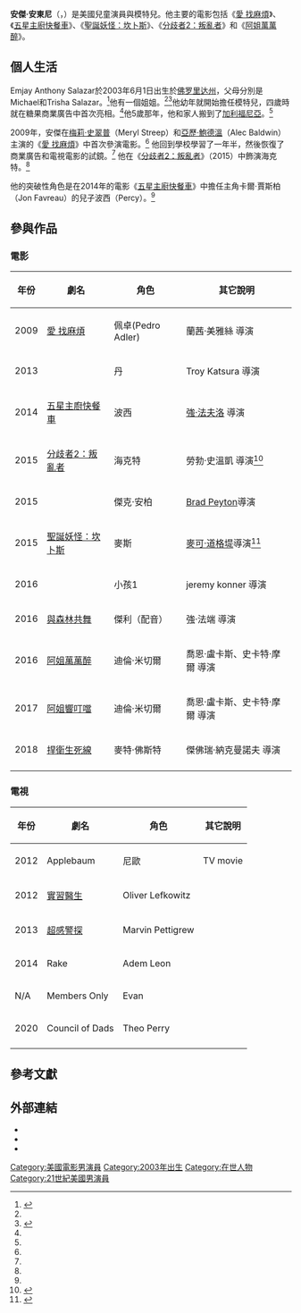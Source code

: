 
{{noteTA
| T = zh-cn:伊杰·安东尼;zh-tw:安傑·安東尼;zh-hk:伊杰·安东尼
| G1 = Actor
| G2 = 童星、演員
|1=zh-cn:落魄大厨;zh-tw:五星級主廚快餐車;zh-hk:滋味旅程
|2=zh-cn:坏妈妈;zh-tw:阿姐萬萬醉;zh-hk:C奶同學會
|3=zh-cn:爱很复杂;zh-tw:愛 找麻煩;zh-hk:複雜關係
|4=zh-cn:分歧者2：绝地反击;zh-tw:分歧者2：叛亂者;zh-hk:叛亂者·強權終結;zh-hant:分歧者2：叛乱者
}}
{{藝人
| 姓名 = 安傑·安東尼
| 英文名 = Emjay Anthony
| 國籍 = {{USA}}
| 圖片 = Emjay Anthony.jpg
| 圖片尺寸 = 220px
| 圖片簡介 = 2016年的安東尼
| 出生日期 = {{Birth date and age|mf=yes|2003|6|1}}
| 出生地點 = {{USA}}[[佛羅里達州|佛羅里達州]]Clearwater Beach
| 職業 = [[童星|童星]]、[[模特兒|模特兒]]
| 父母 = {{Plain list|
* [[特里莎·薩拉查|特里莎·薩拉查]]
* [[邁克爾·薩拉查|邁克爾·薩拉查]]
}}
| 活躍年代 = 2009—現在
| 類型 = 童星
| 居住地 = 加利福尼亞
| 代表作 = {{Plain list|
*《[[愛_找麻煩|愛 找麻煩]]》
*《[[分歧者2：叛亂者|分歧者2：叛亂者]]》
*《[[與森林共舞|與森林共舞]]》
*《[[五星主廚快餐車|五星主廚快餐車]]》
}}
}}

{{中文譯名
| english   = Emjay Anthony
| putonghua = 伊傑·安東尼
| taiwan    = 安傑·安東尼
| hongkong  =伊傑·安東尼
}}

'''安傑·安東尼'''（{{Lang-en|Emjay Anthony}}，{{bd|2003年|6月1日}}）是美國兒童演員與模特兒。他主要的電影包括《[[愛_找麻煩|愛 找麻煩]]》、《[[五星主廚快餐車|五星主廚快餐車]]》、《[[聖誕妖怪：坎卜斯|聖誕妖怪：坎卜斯]]》、《[[分歧者2：叛亂者|分歧者2：叛亂者]]》和《[[阿姐萬萬醉|阿姐萬萬醉]]》。

== 個人生活 ==
Emjay Anthony Salazar於2003年6月1日出生於[[佛罗里达州|佛罗里达州]]，父母分別是Michael和Trisha Salazar。<ref name="#1">{{Cite web|title=Emjay Anthony|url=https://m.facebook.com/Emjay-Anthony-483999505026843/|accessdate=2021-02-20|work=m.facebook.com}}</ref>他有一個姐姐。<ref name="#1"/><ref>{{Cite web|title=Emjay Anthony (@emjayanthony) 的 Instagram 个人主页 • 5 张照片和视频|url=https://www.instagram.com/emjayanthony/|accessdate=2021-02-20|work=www.instagram.com|language=zh-cn|archive-date=2016-03-15|archive-url=https://web.archive.org/web/20160315072400/https://www.instagram.com/emjayanthony/|dead-url=no}}</ref>他幼年就開始擔任模特兒，四歲時就在{{le|Werther's|Werther's Original}}糖果商業廣告中首次亮相。<ref name="#1"/>他5歲那年，他和家人搬到了[[加利福尼亚州|加利福尼亞]]。<ref name="#1"/>

2009年，安傑在[[梅麗·史翠普|梅莉·史翠普]]（Meryl Streep）和[[艾力·寶雲|亞歷·鮑德溫]]（Alec Baldwin）主演的《[[愛_找麻煩|愛 找麻煩]]》中首次參演電影。<ref name="#1"/> 他回到學校學習了一年半，然後恢復了商業廣告和電視電影的試鏡。<ref name="#1"/> 他在《[[分歧者2：叛亂者|分歧者2：叛亂者]]》（2015）中飾演海克特。<ref name="#1"/>

他的突破性角色是在2014年的電影《[[五星主廚快餐車|五星主廚快餐車]]》中擔任主角卡爾·賈斯柏（Jon Favreau）的兒子波西（Percy）。<ref name="#1"/>

== 參與作品 ==

=== 電影 ===
{| class="wikitable"
!年份
!劇名
!角色
!其它說明
|-
|2009
|[[愛_找麻煩|愛 找麻煩]]
|佩卓(Pedro Adler)
|蘭茜·美雅絲 導演
|-
|2013
|{{le|普通英雄：聾子英雄|No Ordinary Hero: The SuperDeafy Movie}}
|丹
|Troy Katsura 導演
|-
|2014
|[[五星主廚快餐車|五星主廚快餐車]]
|波西
|[[強·法夫洛|強·法夫洛]] 導演
|-
|2015
|[[分歧者2：叛亂者|分歧者2：叛亂者]]
|海克特
|勞勃·史溫凱 導演<ref>{{Cite web|title="'Chef' Actor Emjay Anthony Joins 'Insurgent' Cast". Variety.|url=https://variety.com/2014/film/news/chef-actor-emjay-anthony-joins-insurgent-cast-1201218378/|accessdate=2021年2月20日|author=McNary,Dave(June11,2014).|archive-date=2019年4月15日|archive-url=https://web.archive.org/web/20190415082347/https://variety.com/2014/film/news/chef-actor-emjay-anthony-joins-insurgent-cast-1201218378/|dead-url=yes}}</ref>
|- 
|2015
|{{le|卡內陰|Incarnate (film)}}
|傑克·安柏
|[[Brad_Peyton|Brad Peyton]]導演
|-
|2015
|[[聖誕妖怪：坎卜斯|聖誕妖怪：坎卜斯]]
|麥斯
|[[麥可·道格堤|麥可·道格堤]]導演<ref>{{Cite web|title=How the Movies Saved Christmas: 228 Rescues from Clausnappers, Sleigh Crashes, Lost Presents and Holiday Disasters|url=https://books.google.com.tw/books?id=coySDgAAQBAJ&pg=PT143&redir_esc=y#v=onepage&q&f=false|accessdate=2021年2月20日|author=Crump, William D. (2017).}}</ref>
|-
|2016
|{{le|唐納德·特朗普：交易藝術|Donald Trump's The Art of the Deal: The Movie}}
|小孩1
|jeremy konner 導演
|-
|2016
|[[與森林共舞|與森林共舞]]
|傑利（配音）
|強·法端 導演
|-
|2016
|[[阿姐萬萬醉|阿姐萬萬醉]]
|迪倫·米切爾
|喬恩·盧卡斯、史卡特·摩爾 導演
|-
|2017
|[[阿姐響叮噹|阿姐響叮噹]]
|迪倫·米切爾
|喬恩·盧卡斯、史卡特·摩爾 導演
|-
|2018
|[[捍衛生死線|捍衛生死線]]
|麥特·佛斯特
|傑佛瑞·納克曼諾夫 導演
|-
|}

=== 電視 ===
{| class="wikitable"
!年份
!劇名
!角色
!其它說明
|-
|2012
|Applebaum
|尼歐
|TV movie
|-
|2012
|[[實習醫生|實習醫生]]
|Oliver Lefkowitz
|
|-
|2013
|[[超感警探|超感警探]]
|Marvin Pettigrew
|
|-
|2014
|Rake
|Adem Leon
|
|-
|N/A
|Members Only
|Evan
|
|-
|2020
|Council of Dads
|Theo Perry
|
|-
|}

== 參考文獻 ==
{{Reflist|30em}}

== 外部連結 ==
* {{IMDb name|3492402}}
* {{Instagram|emjayanthony|Emjay Anthony}}
* {{Twitter|EmjayAnthony}}
{{Authority control}}

[[Category:美國電影男演員|Category:美國電影男演員]]
[[Category:2003年出生|Category:2003年出生]]
[[Category:在世人物|Category:在世人物]]
[[Category:21世紀美國男演員|Category:21世紀美國男演員]]